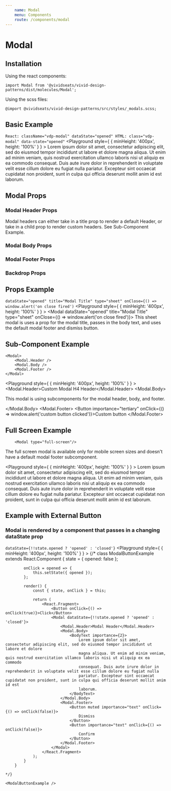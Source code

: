 ```yaml
---
    name: Modal
    menu: Components
    route: /components/modal
---
```




# Modal
## Installation
Using the react components:

`import Modal from '@vividseats/vivid-design-patterns/dist/molecules/Modal';`

Using the scss files:

`@import @vividseats/vivid-design-patterns/src/styles/_modals.scss;`

## Basic Example
`
React: className="vdp-modal" dataState="opened"
HTML: class="vdp-modal" data-state="opened"
`
<Playground style={ { minHeight: '400px', height: '100%' } } >
    <Modal dataState="opened">
        Lorem ipsum dolor sit amet, consectetur adipiscing elit, sed do eiusmod tempor incididunt ut labore et dolore magna aliqua.
        Ut enim ad minim veniam, quis nostrud exercitation ullamco laboris nisi ut aliquip ex ea commodo consequat. Duis aute irure
        dolor in reprehenderit in voluptate velit esse cillum dolore eu fugiat nulla pariatur. Excepteur sint occaecat cupidatat non
        proident, sunt in culpa qui officia deserunt mollit anim id est laborum.
    </Modal>
</Playground>

## Modal Props
<PropsTable of={Modal}/>

### Modal Header Props
Modal headers can either take in a title prop to render a default Header, or take in a child prop to render custom headers. See Sub-Component Example.
<PropsTable of={Modal.Header}/>

### Modal Body Props
<PropsTable of={Modal.Body}/>

### Modal Footer Props
<PropsTable of={Modal.Footer}/>

### Backdrop Props
<PropsTable of={Modal.Backdrop}/>

## Props Example
`dataState="opened" title="Modal Title" type="sheet" onClose={() => window.alert('on close fired')`
<Playground style={ { minHeight: '400px', height: '100%' } } >
    <Modal dataState="opened" title="Modal Title" type="sheet" onClose={() => window.alert('on close fired')}>
        This sheet modal is uses a prop for the modal title, passes in the body text, and uses the default modal footer and dismiss button.
    </Modal>
</Playground>

## Sub-Component Example
```
<Modal>
    <Modal.Header />
    <Modal.Body />
    <Modal.Footer />
</Modal>
```
<Playground style={ { minHeight: '400px', height: '100%' } } >
    <Modal dataState="opened">
        <Modal.Header><Headline importance={6}>Custom Modal H4 Header</Headline></Modal.Header>
        <Modal.Body>
            <p>This modal is using subcomponents for the modal header, body, and footer.</p>
        </Modal.Body>
        <Modal.Footer>
            <Button importance="tertiary" onClick={() => window.alert('custom button clicked')}>Custom button</Button>
        </Modal.Footer>
    </Modal>
</Playground>

## Full Screen Example
```
    <Modal type="full-screen"/>
```
The full screen modal is available only for mobile screen sizes and doesn't have a default modal footer subcomponent. 

<Playground style={ { minHeight: '400px', height: '100%' } } >
    <Modal type="full-screen" dataState="opened">
        Lorem ipsum dolor sit amet, consectetur adipiscing elit, sed do eiusmod tempor incididunt ut labore et dolore magna aliqua.
        Ut enim ad minim veniam, quis nostrud exercitation ullamco laboris nisi ut aliquip ex ea commodo consequat. Duis aute irure
        dolor in reprehenderit in voluptate velit esse cillum dolore eu fugiat nulla pariatur. Excepteur sint occaecat cupidatat non
        proident, sunt in culpa qui officia deserunt mollit anim id est laborum.
    </Modal>
</Playground>

## Example with External Button
### Modal is rendered by a component that passes in a changing dataState prop
`dataState={!!state.opened ? 'opened' : 'closed'}`
<Playground style={ { minHeight: '400px', height: '100%' } } >
    {/*
        class ModalButtonExample extends React.Component {
            state = {
                opened: false
            };

            onClick = opened => {
                this.setState({ opened });
            };

            render() {
                const { state, onClick } = this;

                return (
                    <React.Fragment>
                        <Button onClick={() => onClick(true)}>Click</Button>
                        <Modal dataState={!!state.opened ? 'opened' : 'closed'}>
                            <Modal.Header>Modal Header</Modal.Header>
                            <Modal.Body>
                                <BodyText importance={2}>
                                    Lorem ipsum dolor sit amet, consectetur adipiscing elit, sed do eiusmod tempor incididunt ut labore et dolore
                                    magna aliqua. Ut enim ad minim veniam, quis nostrud exercitation ullamco laboris nisi ut aliquip ex ea commodo
                                    consequat. Duis aute irure dolor in reprehenderit in voluptate velit esse cillum dolore eu fugiat nulla
                                    pariatur. Excepteur sint occaecat cupidatat non proident, sunt in culpa qui officia deserunt mollit anim id est
                                    laborum.
                                </BodyText>
                            </Modal.Body>
                            <Modal.Footer>
                                <Button muted importance="text" onClick={() => onClick(false)}>
                                    Dismiss
                                </Button>
                                <Button importance="text" onClick={() => onClick(false)}>
                                    Confirm
                                </Button>
                            </Modal.Footer>
                        </Modal>
                    </React.Fragment>
                );
            }
        }

    */}

    <ModalButtonExample />
</Playground>
